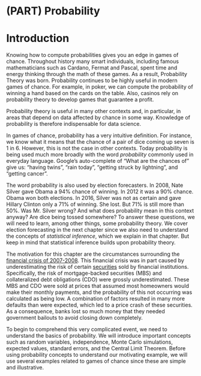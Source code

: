 # (PART) Probability {-}

# Introduction

Knowing how to compute probabilities gives you an edge in games of chance. Throughout history many smart individuals, including famous mathematicians such as Cardano, Fermat and Pascal, spent time and energy thinking through the math of these games. As a result, Probability Theory was born. Probability  continues to be highly useful in modern games of chance. For example, in poker, we can compute the probability of winning a hand based on the cards on the table. Also, casinos rely on probability theory to develop games that guarantee a profit. 

Probability theory is useful in many other contexts and, in particular, in areas that depend on data affected by chance in some way. Knowledge of probability is therefore indispensable for data science.

In games of chance, probability has a very intuitive definition. For instance, we know what it means that the chance of a pair of dice coming up seven is 1 in 6. However, this is not the case in other contexts. Today probability is being used much more broadly with the word _probability_ commonly used in everyday language. Google's auto-complete of "What are the chances of" give us: "having twins", "rain today", "getting struck by lightning", and "getting cancer". 

The word probability is also used by election forecasters. In 2008, Nate Silver gave Obama a 94% chance of winning. In 2012 it was a 90% chance. Obama won both elections. In 2016, Silver was not as certain and gave Hillary Clinton only a 71% of winning. She lost. But 71% is still more than 50%. Was Mr. Silver wrong? And what does probability mean in this context anyway? Are dice being tossed somewhere? To answer these questions, we will need to learn, among other things, some probability theory. We cover election forecasting in the next chapter since we also need to understand the concepts of _statistical inference_, which we explain in that chapter. But keep in mind that statistical inference builds upon probability theory.

The motivation for this chapter are the circumstances surrounding the [financial crisis of 2007-2008](https://en.wikipedia.org/wiki/Financial_crisis_of_2007%E2%80%9308). This financial crisis was in part caused by underestimating the risk of certain [securities](https://en.wikipedia.org/wiki/Security_(finance)) sold by financial institutions. Specifically, the risk of mortgage-backed securities (MBS) and collateralized debt obligations (CDO) were grossly underestimated. These MBS and CDO were sold at prices that assumed most homeowners would make their monthly payments, and the probability of this not occurring was calculated as being low. A combination of factors resulted in many more defaults than were expected, which led to a price crash of these securities. As a consequence, banks lost so much money that they needed government bailouts to avoid closing down completely.

To begin to comprehend this very complicated event, we need to understand the basics of probability. We will introduce important concepts such as random variables, independence, Monte Carlo simulations, expected values, standard errors, and the Central Limit Theorem. Before using probability concepts to understand our motivating example,  we will use several examples related to games of chance since these are simple and illustrative.

